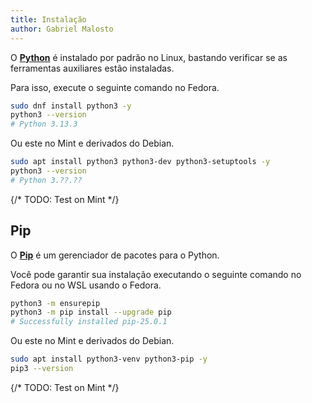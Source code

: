 ```yaml
---
title: Instalação
author: Gabriel Malosto
---
```



O [**Python**](https://www.python.org/) é instalado por padrão no Linux, bastando verificar se as ferramentas auxiliares estão instaladas.

Para isso, execute o seguinte comando no Fedora.

```zsh title="Fedora ou WSL" frame="terminal"
sudo dnf install python3 -y
python3 --version
# Python 3.13.3
```

Ou este no Mint e derivados do Debian.

```zsh title="Mint" frame="terminal"
sudo apt install python3 python3-dev python3-setuptools -y
python3 --version
# Python 3.??.??
```

{/* TODO: Test on Mint */}

## Pip

O [**Pip**](https://pip.pypa.io/en/stable/installation/) é um gerenciador de pacotes para o Python.

Você pode garantir sua instalação executando o seguinte comando no Fedora ou no WSL usando o Fedora.

```zsh title="Fedora ou WSL" frame="terminal"
python3 -m ensurepip
python3 -m pip install --upgrade pip
# Successfully installed pip-25.0.1
```

Ou este no Mint e derivados do Debian.

```zsh title="Mint" frame="terminal"
sudo apt install python3-venv python3-pip -y
pip3 --version
```

{/* TODO: Test on Mint */}
